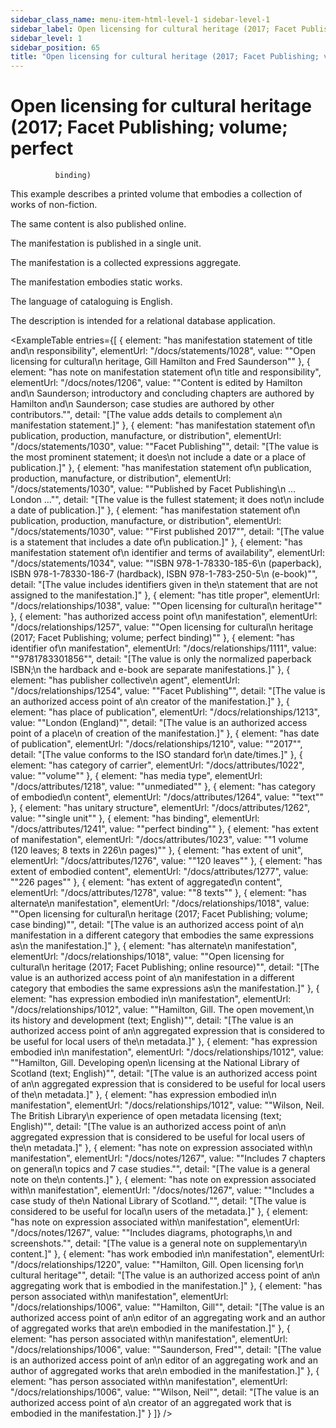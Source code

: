 ```yaml
---
sidebar_class_name: menu-item-html-level-1 sidebar-level-1
sidebar_label: Open licensing for cultural heritage (2017; Facet Publishing; volume; perfect binding)
sidebar_level: 1
sidebar_position: 65
title: "Open licensing for cultural heritage (2017; Facet Publishing; volume; perfect\n              binding)"
---
```


# Open licensing for cultural heritage (2017; Facet Publishing; volume; perfect
              binding)

This example describes a printed volume that embodies a collection of works of
              non-fiction.

The same content is also published online.

The manifestation is published in a single unit.

The manifestation is a collected expressions aggregate.

The manifestation embodies static works.

The language of cataloguing is English.

The description is intended for a relational database application.

<ExampleTable
  entries={[
    {
      element: "has manifestation statement of title and\n                    responsibility",
      elementUrl: "/docs/statements/1028",
      value: "\"Open licensing for cultural\n                  heritage, Gill Hamilton and Fred Saunderson\""
    },
    {
      element: "has note on manifestation statement of\n                      title and responsibility",
      elementUrl: "/docs/notes/1206",
      value: "\"Content is edited by Hamilton and\n                    Saunderson; introductory and concluding chapters are authored by Hamilton and\n                    Saunderson; case studies are authored by other contributors.\"",
      detail: "[The value adds details to complement a\n                      manifestation statement.]"
    },
    {
      element: "has manifestation statement of\n                      publication, production, manufacture, or distribution",
      elementUrl: "/docs/statements/1030",
      value: "\"Facet Publishing\"",
      detail: "[The value is the most prominent statement; it does\n                      not include a date or a place of publication.]"
    },
    {
      element: "has manifestation statement of\n                      publication, production, manufacture, or distribution",
      elementUrl: "/docs/statements/1030",
      value: "\"Published by Facet Publishing\n                    … London …\"",
      detail: "[The value is the fullest statement; it does not\n                      include a date of publication.]"
    },
    {
      element: "has manifestation statement of\n                      publication, production, manufacture, or distribution",
      elementUrl: "/docs/statements/1030",
      value: "\"First published 2017\"",
      detail: "[The value is a statement that includes a date of\n                      publication.]"
    },
    {
      element: "has manifestation statement of\n                      identifier and terms of availability",
      elementUrl: "/docs/statements/1034",
      value: "\"ISBN 978-1-78330-185-6\n                    (paperback), ISBN 978-1-78330-186-7 (hardback), ISBN 978-1-783-250-5\n                    (e-book)\"",
      detail: "[The value includes identifiers given in the\n                      statement that are not assigned to the manifestation.]"
    },
    {
      element: "has title proper",
      elementUrl: "/docs/relationships/1038",
      value: "\"Open licensing for cultural\n                  heritage\""
    },
    {
      element: "has authorized access point of\n                      manifestation",
      elementUrl: "/docs/relationships/1257",
      value: "\"Open licensing for cultural\n                    heritage (2017; Facet Publishing; volume; perfect binding)\""
    },
    {
      element: "has identifier of\n                    manifestation",
      elementUrl: "/docs/relationships/1111",
      value: "\"9781783301856\"",
      detail: "[The value is only the normalized paperback ISBN;\n                      the hardback and e-book are separate manifestations.]"
    },
    {
      element: "has publisher collective\n                    agent",
      elementUrl: "/docs/relationships/1254",
      value: "\"Facet Publishing\"",
      detail: "[The value is an authorized access point of a\n                      creator of the manifestation.]"
    },
    {
      element: "has place of publication",
      elementUrl: "/docs/relationships/1213",
      value: "\"London (England)\"",
      detail: "[The value is an authorized access point of a place\n                      of creation of the manifestation.]"
    },
    {
      element: "has date of publication",
      elementUrl: "/docs/relationships/1210",
      value: "\"2017\"",
      detail: "[The value conforms to the ISO standard for\n                      date/times.]"
    },
    {
      element: "has category of carrier",
      elementUrl: "/docs/attributes/1022",
      value: "\"volume\""
    },
    {
      element: "has media type",
      elementUrl: "/docs/attributes/1218",
      value: "\"unmediated\""
    },
    {
      element: "has category of embodied\n                  content",
      elementUrl: "/docs/attributes/1264",
      value: "\"text\""
    },
    {
      element: "has unitary structure",
      elementUrl: "/docs/attributes/1262",
      value: "\"single unit\""
    },
    {
      element: "has binding",
      elementUrl: "/docs/attributes/1241",
      value: "\"perfect binding\""
    },
    {
      element: "has extent of manifestation",
      elementUrl: "/docs/attributes/1023",
      value: "\"1 volume (120 leaves; 8 texts in 226\n                  pages)\""
    },
    {
      element: "has extent of unit",
      elementUrl: "/docs/attributes/1276",
      value: "\"120 leaves\""
    },
    {
      element: "has extent of embodied content",
      elementUrl: "/docs/attributes/1277",
      value: "\"226 pages\""
    },
    {
      element: "has extent of aggregated\n                  content",
      elementUrl: "/docs/attributes/1278",
      value: "\"8 texts\""
    },
    {
      element: "has alternate\n                    manifestation",
      elementUrl: "/docs/relationships/1018",
      value: "\"Open licensing for cultural\n                    heritage (2017; Facet Publishing; volume; case binding)\"",
      detail: "[The value is an authorized access point of a\n                      manifestation in a different category that embodies the same expressions as\n                      the manifestation.]"
    },
    {
      element: "has alternate\n                    manifestation",
      elementUrl: "/docs/relationships/1018",
      value: "\"Open licensing for cultural\n                    heritage (2017; Facet Publishing; online resource)\"",
      detail: "[The value is an authorized access point of a\n                      manifestation in a different category that embodies the same expressions as\n                      the manifestation.]"
    },
    {
      element: "has expression embodied in\n                      manifestation",
      elementUrl: "/docs/relationships/1012",
      value: "\"Hamilton, Gill. The open movement,\n                    its history and development (text; English)\"",
      detail: "[The value is an authorized access point of an\n                      aggregated expression that is considered to be useful for local users of the\n                      metadata.]"
    },
    {
      element: "has expression embodied in\n                      manifestation",
      elementUrl: "/docs/relationships/1012",
      value: "\"Hamilton, Gill. Developing open\n                    licensing at the National Library of Scotland (text; English)\"",
      detail: "[The value is an authorized access point of an\n                      aggregated expression that is considered to be useful for local users of the\n                      metadata.]"
    },
    {
      element: "has expression embodied in\n                      manifestation",
      elementUrl: "/docs/relationships/1012",
      value: "\"Wilson, Neil. The British Library\n                    experience of open metadata licensing (text; English)\"",
      detail: "[The value is an authorized access point of an\n                      aggregated expression that is considered to be useful for local users of the\n                      metadata.]"
    },
    {
      element: "has note on expression associated with\n                      manifestation",
      elementUrl: "/docs/notes/1267",
      value: "\"Includes 7 chapters on general\n                    topics and 7 case studies.\"",
      detail: "[The value is a general note on the\n                      contents.]"
    },
    {
      element: "has note on expression associated with\n                      manifestation",
      elementUrl: "/docs/notes/1267",
      value: "\"Includes a case study of the\n                    National Library of Scotland.\"",
      detail: "[The value is considered to be useful for local\n                      users of the metadata.]"
    },
    {
      element: "has note on expression associated with\n                      manifestation",
      elementUrl: "/docs/notes/1267",
      value: "\"Includes diagrams, photographs,\n                    and screenshots.\"",
      detail: "[The value is a general note on supplementary\n                      content.]"
    },
    {
      element: "has work embodied in\n                      manifestation",
      elementUrl: "/docs/relationships/1220",
      value: "\"Hamilton, Gill. Open licensing for\n                    cultural heritage\"",
      detail: "[The value is an authorized access point of an\n                      aggregating work that is embodied in the manifestation.]"
    },
    {
      element: "has person associated with\n                      manifestation",
      elementUrl: "/docs/relationships/1006",
      value: "\"Hamilton, Gill\"",
      detail: "[The value is an authorized access point of an\n                      editor of an aggregating work and an author of aggregated works that are\n                      embodied in the manifestation.]"
    },
    {
      element: "has person associated with\n                      manifestation",
      elementUrl: "/docs/relationships/1006",
      value: "\"Saunderson, Fred\"",
      detail: "[The value is an authorized access point of an\n                      editor of an aggregating work and an author of aggregated works that are\n                      embodied in the manifestation.]"
    },
    {
      element: "has person associated with\n                      manifestation",
      elementUrl: "/docs/relationships/1006",
      value: "\"Wilson, Neil\"",
      detail: "[The value is an authorized access point of a\n                      creator of an aggregated work that is embodied in the manifestation.]"
    }
  ]}
/>
